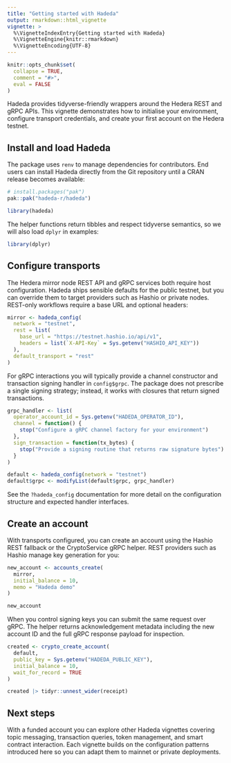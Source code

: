 ```yaml
---
title: "Getting started with Hadeda"
output: rmarkdown::html_vignette
vignette: >
  %\VignetteIndexEntry{Getting started with Hadeda}
  %\VignetteEngine{knitr::rmarkdown}
  %\VignetteEncoding{UTF-8}
---
```


```r
knitr::opts_chunk$set(
  collapse = TRUE,
  comment = "#>",
  eval = FALSE
)
```

Hadeda provides tidyverse-friendly wrappers around the Hedera REST and gRPC
APIs. This vignette demonstrates how to initialise your environment, configure
transport credentials, and create your first account on the Hedera testnet.

## Install and load Hadeda

The package uses `renv` to manage dependencies for contributors. End users can
install Hadeda directly from the Git repository until a CRAN release becomes
available:

```r
# install.packages("pak")
pak::pak("hadeda-r/hadeda")

library(hadeda)
```

The helper functions return tibbles and respect tidyverse semantics, so we will
also load `dplyr` in examples:

```r
library(dplyr)
```

## Configure transports

The Hedera mirror node REST API and gRPC services both require host
configuration. Hadeda ships sensible defaults for the public testnet, but you
can override them to target providers such as Hashio or private nodes. REST-only
workflows require a base URL and optional headers:

```r
mirror <- hadeda_config(
  network = "testnet",
  rest = list(
    base_url = "https://testnet.hashio.io/api/v1",
    headers = list(`X-API-Key` = Sys.getenv("HASHIO_API_KEY"))
  ),
  default_transport = "rest"
)
```

For gRPC interactions you will typically provide a channel constructor and
transaction signing handler in `config$grpc`. The package does not prescribe a
single signing strategy; instead, it works with closures that return signed
transactions.

```r
grpc_handler <- list(
  operator_account_id = Sys.getenv("HADEDA_OPERATOR_ID"),
  channel = function() {
    stop("Configure a gRPC channel factory for your environment")
  },
  sign_transaction = function(tx_bytes) {
    stop("Provide a signing routine that returns raw signature bytes")
  }
)

default <- hadeda_config(network = "testnet")
default$grpc <- modifyList(default$grpc, grpc_handler)
```

See the `?hadeda_config` documentation for more detail on the configuration
structure and expected handler interfaces.

## Create an account

With transports configured, you can create an account using the Hashio REST
fallback or the CryptoService gRPC helper. REST providers such as Hashio manage
key generation for you:

```r
new_account <- accounts_create(
  mirror,
  initial_balance = 10,
  memo = "Hadeda demo"
)

new_account
```

When you control signing keys you can submit the same request over gRPC. The
helper returns acknowledgement metadata including the new account ID and the
full gRPC response payload for inspection.

```r
created <- crypto_create_account(
  default,
  public_key = Sys.getenv("HADEDA_PUBLIC_KEY"),
  initial_balance = 10,
  wait_for_record = TRUE
)

created |> tidyr::unnest_wider(receipt)
```

## Next steps

With a funded account you can explore other Hadeda vignettes covering topic
messaging, transaction queries, token management, and smart contract
interaction. Each vignette builds on the configuration patterns introduced here
so you can adapt them to mainnet or private deployments.
